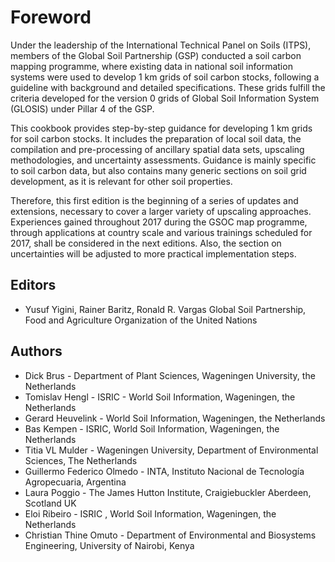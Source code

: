 # Foreword

Under the leadership of the International Technical Panel on Soils (ITPS), members of the Global Soil Partnership (GSP) conducted a soil carbon mapping programme, where existing data in national soil information systems were used to develop 1 km grids of soil carbon stocks, following a guideline with background and detailed specifications. These grids fulfill the criteria developed for the version 0 grids of Global Soil Information System (GLOSIS) under Pillar 4 of the GSP.

This cookbook provides step-by-step guidance for developing 1 km grids for soil carbon stocks. It includes the preparation of local soil data, the compilation and pre-processing of ancillary spatial data sets, upscaling methodologies, and uncertainty assessments. Guidance is mainly specific to soil carbon data, but also contains many generic sections on soil grid development, as it is relevant for other soil properties.

Therefore, this first edition is the beginning of a series of updates and extensions, necessary to cover a larger variety of upscaling approaches. Experiences gained throughout 2017 during the GSOC map programme, through applications at country scale and various trainings scheduled for 2017, shall be considered in the next editions. Also, the section on uncertainties will be adjusted to more practical implementation steps.

## Editors
* Yusuf Yigini, Rainer Baritz, Ronald R. Vargas
Global Soil Partnership, Food and Agriculture Organization of the United Nations

## Authors
* Dick Brus - Department of Plant Sciences, Wageningen University, the Netherlands
* Tomislav Hengl - ISRIC - World Soil Information, Wageningen, the Netherlands
* Gerard Heuvelink - World Soil Information, Wageningen, the Netherlands
* Bas Kempen - ISRIC, World Soil Information, Wageningen, the Netherlands
* Titia VL Mulder - Wageningen University, Department of Environmental Sciences,
The Netherlands
* Guillermo Federico Olmedo - INTA, Instituto Nacional de Tecnología Agropecuaria,
Argentina
* Laura Poggio - The James Hutton Institute, Craigiebuckler Aberdeen, Scotland UK
* Eloi Ribeiro - ISRIC , World Soil Information, Wageningen, the Netherlands
* Christian Thine Omuto - Department of Environmental and Biosystems Engineering,
University of Nairobi, Kenya
